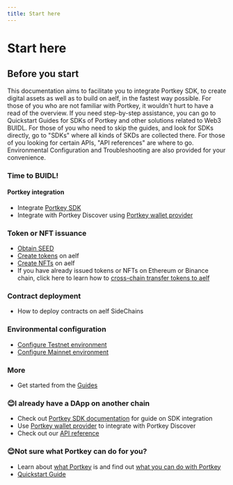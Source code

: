 ```yaml
---
title: Start here
---
```


# Start here

## Before you start

This documentation aims to facilitate you to integrate Portkey SDK, to create digital assets as well as to build on aelf, in the fastest way possible.
For those of you who are not familiar with Portkey, it wouldn't hurt to have a read of the overview.
If you need step-by-step assistance, you can go to Quickstart Guides for SDKs of Portkey and other solutions related to Web3 BUIDL.
For those of you who need to skip the guides, and look for SDKs directly, go to "SDKs" where all kinds of SKDs are collected there.
For those of you looking for certain APIs, "API references" are where to go.
Environmental Configuration and Troubleshooting are also provided for your convenience.

### Time to BUIDL!

#### Portkey integration

- Integrate [Portkey SDK](docs/SDKs/SDKs.mdx)
- Integrate with Portkey Discover using [Portkey wallet provider](docs/SDKs/SDKs.mdx)

### Token or NFT issuance

- [Obtain SEED](docs/SDKs/SDKs.mdx)
- [Create tokens](docs/SDKs/SDKs.mdx) on aelf
- [Create NFTs](docs/SDKs/SDKs.mdx) on aelf
- If you have already issued tokens or NFTs on Ethereum or Binance chain, click here to learn how to [cross-chain transfer tokens to aelf](docs/SDKs/SDKs.mdx)

### Contract deployment

- How to deploy contracts on aelf SideChains

### Environmental configuration

- [Configure Testnet environment](docs/SDKs/SDKs.mdx)
- [Configure Mainnet environment](docs/SDKs/SDKs.mdx)

### More

- Get started from the [Guides](docs/SDKs/SDKs.mdx)

### 😊I already have a DApp on another chain

- Check out [Portkey SDK documentation](docs/SDKs/SDKs.mdx) for guide on SDK integration
- Use [Portkey wallet provider](docs/SDKs/SDKs.mdx) to integrate with Portkey Discover
- Check out our [API reference](docs/SDKs/SDKs.mdx)

### 😊Not sure what Portkey can do for you?

- Learn about [what Portkey](docs/SDKs/SDKs.mdx) is and find out [what you can do with Portkey](docs/SDKs/SDKs.mdx)
- [Quickstart Guide](docs/SDKs/SDKs.mdx)

